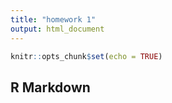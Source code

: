 ```yaml
---
title: "homework 1"
output: html_document
---
```


```r
knitr::opts_chunk$set(echo = TRUE)
```

## R Markdown

